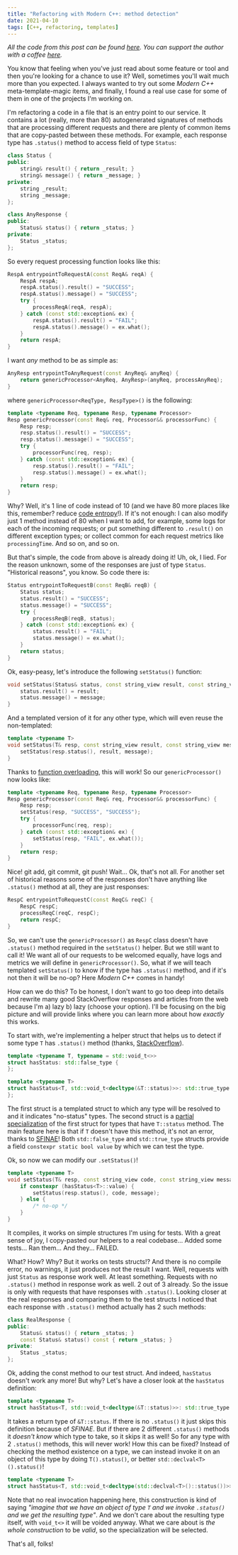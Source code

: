 ```yaml
---
title: "Refactoring with Modern C++: method detection"
date: 2021-04-10
tags: [C++, refactoring, templates]
---
```


_All the code from this post can be found [here](https://github.com/artsiukhou/blog_examples/tree/main/cpp-method-detection)._
_You can support the author with a coffee [here](https://www.buymeacoffee.com/artsiukhou)._

You know that feeling when you've just read about some feature or tool and then you're looking for a chance to use it?
Well, sometimes you'll wait much more than you expected. I always wanted to try out some _Modern C++_ meta-template-magic items,
and finally, I found a real use case for some of them in one of the projects I'm working on.

I'm refactoring a code in a file that is an entry point to our service.
It contains a lot (really, more than 80) autogenerated signatures of methods that are processing different requests
and there are plenty of common items that are copy-pasted between these methods.
For example, each response type has `.status()` method to access field of type `Status`:

```cpp
class Status {
public:
	string& result() { return _result; }
	string& message() { return _message; }
private:
	string _result;
	string _message;
};

class AnyResponse {
public:
	Status& status() { return _status; }
private:
	Status _status;
};
```

So every request processing function looks like this:

```cpp
RespA entrypointToRequestA(const ReqA& reqA) {
    RespA respA;
    respA.status().result() = "SUCCESS";
    respA.status().message() = "SUCCESS";
    try {
        processReqA(reqA, respA);
	} catch (const std::exception& ex) {
        respA.status().result() = "FAIL";
        respA.status().message() = ex.what();
	}
    return respA;
}
```

I want *any* method to be as simple as:

```cpp
AnyResp entrypointToAnyRequest(const AnyReq& anyReq) {
    return genericProcessor<AnyReq, AnyResp>(anyReq, processAnyReq);
}
```

where `genericProcessor<ReqType, RespType>()` is the following:

```cpp
template <typename Req, typename Resp, typename Processor>
Resp genericProcessor(const Req& req, Processor&& processorFunc) {
    Resp resp;
    resp.status().result() = "SUCCESS";
    resp.status().message() = "SUCCESS";
    try {
        processorFunc(req, resp);
    } catch (const std::exception& ex) {
        resp.status().result() = "FAIL";
        resp.status().message() = ex.what();
    }
    return resp;
}
```

Why? Well, it's 1 line of code instead of 10 (and we have 80 more places like this, remember? reduce [code entropy](https://en.wikipedia.org/wiki/Software_entropy)!).
If it's not enough: I can also modify just 1 method instead of 80 when I want to add, for example, some logs for each of the incoming requests;
or put something different to `.result()` on different exception types; or collect common for each request metrics like `processingTime`. And so on, and so on.

But that's simple, the code from above is already doing it! Uh, ok, I lied. For the reason unknown, some of the responses are just of type `Status`.
"Historical reasons", you know. So code there is:

```cpp
Status entrypointToRequestB(const ReqB& reqB) {
    Status status;
    status.result() = "SUCCESS";
    status.message() = "SUCCESS";
    try {
        processReqB(reqB, status);
    } catch (const std::exception& ex) {
        status.result() = "FAIL";
        status.message() = ex.what();
    }
    return status;
}
```

Ok, easy-peasy, let's introduce the following `setStatus()` function:

```cpp
void setStatus(Status& status, const string_view result, const string_view message) {
    status.result() = result;
    status.message() = message;
}
```

And a templated version of it for any other type, which will even reuse the non-templated:

```cpp
template <typename T>
void setStatus(T& resp, const string_view result, const string_view message) {
    setStatus(resp.status(), result, message);
}
```

Thanks to [function overloading](https://en.cppreference.com/w/cpp/language/overload_resolution), this will work! So our `genericProcessor()` now looks like:

```cpp
template <typename Req, typename Resp, typename Processor>
Resp genericProcessor(const Req& req, Processor&& processorFunc) {
    Resp resp;
    setStatus(resp, "SUCCESS", "SUCCESS");
    try {
        processorFunc(req, resp);
    } catch (const std::exception& ex) {
        setStatus(resp, "FAIL", ex.what());
    }
    return resp;
}
```

Nice! git add, git commit, git push! Wait... Ok, that's not all.
For another set of historical reasons some of the responses don't have anything like `.status()` method at all, they are just responses:

```cpp
RespC entrypointToRequestC(const ReqC& reqC) {
    RespC respC;
    processReqC(reqC, respC);
    return respC;
}
```

So, we can't use the `genericProcessor()` as `RespC` class doesn't have `.status()` method required in the `setStatus()` helper.
But we still want to call it! We want all of our requests to be welcomed equally, have logs and metrics we will define in `genericProcessor()`.
So, what if we will teach templated `setStatus()` to know if the type has `.status()` method, and if it's not then it will be no-op?
Here _Modern C++_ comes in handy!

How can we do this? To be honest, I don't want to go too deep into details and rewrite many good StackOverflow responses and articles from the web because
I'm a) lazy b) lazy (choose your option). I'll be focusing on the big picture and will provide links where you can learn more about how _exactly_ this works.

To start with, we're implementing a helper struct that helps us to detect if some type `T` has `.status()` method
(thanks, [StackOverflow](https://stackoverflow.com/questions/257288/templated-check-for-the-existence-of-a-class-member-function)).

```cpp
template <typename T, typename = std::void_t<>>
struct hasStatus: std::false_type {
};

template <typename T>
struct hasStatus<T, std::void_t<decltype(&T::status)>>: std::true_type {
};
```

The first struct is a templated struct to which any type will be resolved to and it indicates "no-status" types.
The second struct is a [partial specialization](https://en.cppreference.com/w/cpp/language/partial_specialization) of the first struct for types that have `T::status` method.
The main feature here is that if `T` doesn't have this method, it's not an error, thanks to [SFINAE](https://en.cppreference.com/w/cpp/language/sfinae)!
Both `std::false_type` and `std::true_type` structs provide a field `constexpr static bool value` by which we can test the type.

Ok, so now we can modify our `.setStatus()`!

```cpp
template <typename T>
void setStatus(T& resp, const string_view code, const string_view message) {
    if constexpr (hasStatus<T>::value) {
        setStatus(resp.status(), code, message);
    } else {
        /* no-op */
    }
}
```

It compiles, it works on simple structures I'm using for tests.
With a great sense of joy, I copy-pasted our helpers to a real codebase... Added some tests... Ran them... And they... FAILED.

What? How? Why? But it works on tests structs!? And there is no compile error, no warnings, it just produces not the result I want.
Well, requests with just `Status` as response work well. At least something. Requests with no `.status()` method in response work as well.
2 out of 3 already. So the issue is only with requests that have responses with `.status()`.
Looking closer at the real responses and comparing them to the test structs I noticed that each response with `.status()` method actually has 2 such methods:

```cpp
class RealResponse {
public:
    Status& status() { return _status; }
    const Status& status() const { return _status; }
private:
    Status _status;
};
```

Ok, adding the const method to our test struct. And indeed, `hasStatus` doesn't work any more! But why?
Let's have a closer look at the `hasStatus` definition:
```cpp
template <typename T>
struct hasStatus<T, std::void_t<decltype(&T::status)>>: std::true_type {};
```

It takes a return type of `&T::status`. If there is no `.status()` it just skips this definition because of _SFINAE_.
But if there are 2 different `.status()` methods it *doesn't know* which type to take, so it skips it as well!
So for any type with 2 `.status()` methods, this will never work! How this can be fixed?
Instead of checking the method existence on a type, we can instead invoke it on an object of this type by doing `T().status()`, or better `std::declval<T>().status()`!

```cpp
template <typename T>
struct hasStatus<T, std::void_t<decltype(std::declval<T>()::status())>>: std::true_type {};
```

Note that no real invocation happening here, this construction is kind of saying
_"imagine that we have an object of type `T` and we invoke `.status()` and we get the resulting type"_.
And we don't care about the resulting type itself, with `void_t<>` it will be voided anyway.
What we care about is _the whole construction_ to be _valid_, so the specialization will be selected.

That's all, folks!